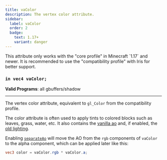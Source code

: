 ```yaml
---
title: vaColor
description: The vertex color attribute.
sidebar:
  label: vaColor
  order: 2
  badge:
    text: 1.17+
    variant: danger
---
```


<Aside type="danger">This attribute only works with the "core profile" in Minecraft `1.17` and newer. It is recommended to use the "compatibility profile" with Iris for better support. </Aside>

### `in vec4 vaColor;`

**Valid Programs**: all gbuffers/shadow

---

The vertex color attribute, equivalent to `gl_Color` from the compatibility profile.

The color attribute is often used to apply tints to colored blocks such as leaves, grass, water, etc. It also contains the [vanilla ao](/reference/constants/ambientocclusionlevel) and, if enabled, the [old lighting](/reference/shadersproperties/oldlighting).

Enabling [`separateAo`](/reference/shadersproperties/separateao) will move the AO from the `rgb` components of `vaColor` to the alpha component, which can be applied later like this:
```glsl
vec3 color = vaColor.rgb * vaColor.a;
```